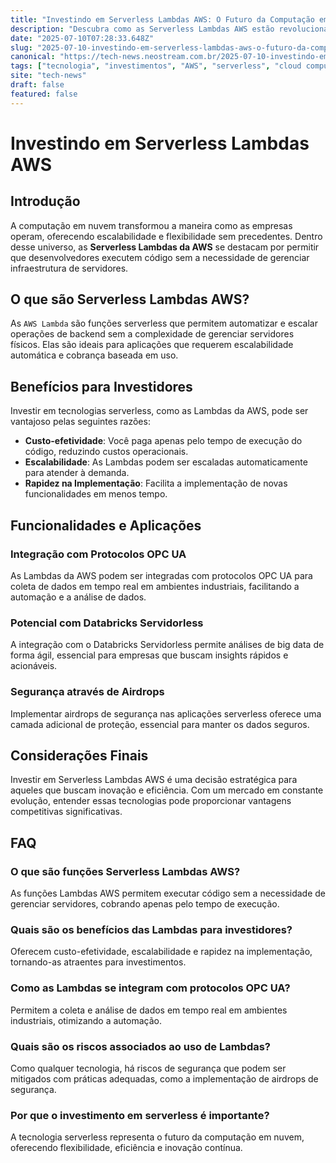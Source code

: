 ```yaml
---
title: "Investindo em Serverless Lambdas AWS: O Futuro da Computação em Nuvem"
description: "Descubra como as Serverless Lambdas AWS estão revolucionando a computação em nuvem e por que são uma escolha inteligente para investidores. Entenda as funcionalidades, benefícios e aplicações práticas no mercado atual."
date: "2025-07-10T07:28:33.648Z"
slug: "2025-07-10-investindo-em-serverless-lambdas-aws-o-futuro-da-computacao-em-nuvem"
canonical: "https://tech-news.neostream.com.br/2025-07-10-investindo-em-serverless-lambdas-aws-o-futuro-da-computacao-em-nuvem"
tags: ["tecnologia", "investimentos", "AWS", "serverless", "cloud computing"]
site: "tech-news"
draft: false
featured: false
---
```


# Investindo em Serverless Lambdas AWS

## Introdução

A computação em nuvem transformou a maneira como as empresas operam, oferecendo escalabilidade e flexibilidade sem precedentes. Dentro desse universo, as **Serverless Lambdas da AWS** se destacam por permitir que desenvolvedores executem código sem a necessidade de gerenciar infraestrutura de servidores.

## O que são Serverless Lambdas AWS?

As `AWS Lambda` são funções serverless que permitem automatizar e escalar operações de backend sem a complexidade de gerenciar servidores físicos. Elas são ideais para aplicações que requerem escalabilidade automática e cobrança baseada em uso.

## Benefícios para Investidores

Investir em tecnologias serverless, como as Lambdas da AWS, pode ser vantajoso pelas seguintes razões:

- **Custo-efetividade**: Você paga apenas pelo tempo de execução do código, reduzindo custos operacionais.
- **Escalabilidade**: As Lambdas podem ser escaladas automaticamente para atender à demanda.
- **Rapidez na Implementação**: Facilita a implementação de novas funcionalidades em menos tempo.

## Funcionalidades e Aplicações

### Integração com Protocolos OPC UA

As Lambdas da AWS podem ser integradas com protocolos OPC UA para coleta de dados em tempo real em ambientes industriais, facilitando a automação e a análise de dados.

### Potencial com Databricks Servidorless

A integração com o Databricks Servidorless permite análises de big data de forma ágil, essencial para empresas que buscam insights rápidos e acionáveis.

### Segurança através de Airdrops

Implementar airdrops de segurança nas aplicações serverless oferece uma camada adicional de proteção, essencial para manter os dados seguros.

## Considerações Finais

Investir em Serverless Lambdas AWS é uma decisão estratégica para aqueles que buscam inovação e eficiência. Com um mercado em constante evolução, entender essas tecnologias pode proporcionar vantagens competitivas significativas.

## FAQ

### O que são funções Serverless Lambdas AWS?
As funções Lambdas AWS permitem executar código sem a necessidade de gerenciar servidores, cobrando apenas pelo tempo de execução.

### Quais são os benefícios das Lambdas para investidores?
Oferecem custo-efetividade, escalabilidade e rapidez na implementação, tornando-as atraentes para investimentos.

### Como as Lambdas se integram com protocolos OPC UA?
Permitem a coleta e análise de dados em tempo real em ambientes industriais, otimizando a automação.

### Quais são os riscos associados ao uso de Lambdas?
Como qualquer tecnologia, há riscos de segurança que podem ser mitigados com práticas adequadas, como a implementação de airdrops de segurança.

### Por que o investimento em serverless é importante?
A tecnologia serverless representa o futuro da computação em nuvem, oferecendo flexibilidade, eficiência e inovação contínua.
